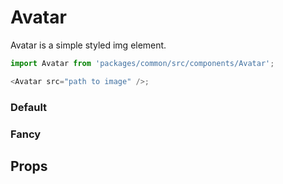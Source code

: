 



<Meta title="Themes/WebApp/Components/Avatar" component={Avatar} />

# Avatar

Avatar is a simple styled img element.

```js
import Avatar from 'packages/common/src/components/Avatar';

<Avatar src="path to image" />;
```

### Default

<Preview>
  <Story name="Default">
    <Theme>
      <Avatar src={avatar} srcSet={`${avatar} 1x, ${avatarx2} 2x`} />
    </Theme>
  </Story>
</Preview>

### Fancy

<Preview>
  <Story name="Fancy">
    <Theme>
      <Avatar fancy src={avatar} srcSet={`${avatar} 1x, ${avatarx2} 2x`} />
    </Theme>
  </Story>
</Preview>

## Props

<Props of={Avatar} />
